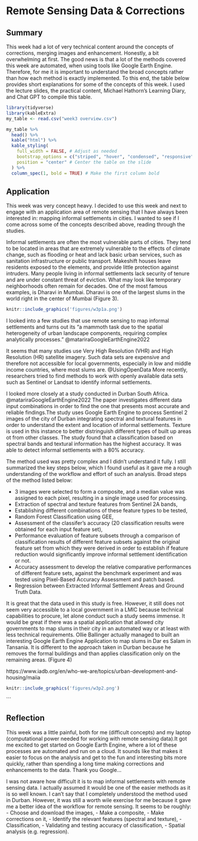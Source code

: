 # Remote Sensing Data & Corrections

## Summary

This week had a lot of very technical content around the concepts of corrections, merging images and enhancement. Honestly, a bit overwhelming at first. The good news is that a lot of the methods covered this week are automated, when using tools like Google Earth Engine. Therefore, for me it is important to understand the broad concepts rather than how each method is exactly implemented. To this end, the table below provides short explanations for some of the concepts of this week. I used the lecture slides, the practical content, Michael Hathorn's Learning Diary, and Chat GPT to compile this table.

```r
library(tidyverse) 
library(kableExtra)
my_table <- read.csv("week3 overview.csv")

my_table %>%
  head() %>%
  kable("html") %>%
  kable_styling(
    full_width = FALSE, # Adjust as needed
    bootstrap_options = c("striped", "hover", "condensed", "responsive"),
    position = "center" # Center the table on the slide
  ) %>%
  column_spec(1, bold = TRUE) # Make the first column bold

```

## Application

This week was very concept heavy. I decided to use this week and next to engage with an application area of remote sensing that I have always been interested in: mapping informal settlements in cities. I wanted to see if I come across some of the concepts described above, reading through the studies.

Informal settlements are often the most vulnerable parts of cities. They tend to be located in areas that are extremely vulnerable to the effects of climate change, such as flooding or heat and lack basic urban services, such as sanitation infrastructure or public transport. Makeshift houses leave residents exposed to the elements, and provide little protection against intruders. Many people living in informal settlements lack security of tenure and are under constant threat of eviction. What may look like temporary neighborhoods often remain for decades. One of the most famous examples, is Dharavi in Mumbai. Dharavi is one of the largest slums in the world right in the center of Mumbai (Figure 3).

```r
knitr::include_graphics('figures/w3p1a.png')
```

I looked into a few studies that use remote sensing to map informal settlements and turns out its "a mammoth task due to the spatial heterogeneity of urban landscape components, requiring complex analytically processes." @matariraGoogleEarthEngine2022

It seems that many studies use Very High Resolution (VHR) and High Resolution (HR) satellite imagery. Such data sets are expensive and therefore not accessible for local governments, especially in low and middle income countries, where most slums are. @UsingOpenData More recently, researchers tried to find methods to work with openly available data sets such as Sentinel or Landsat to identify informal settlements.

I looked more closely at a study conducted in Durban South Africa. @matariraGoogleEarthEngine2022 The paper investigates different data input combinations in order to find the one that presents most accurate and reliable findings.The study uses Google Earth Engine to process Sentinel 2 images of the city of Durban integrating spectral and textural features in order to understand the extent and location of informal settlements. Texture is used in this instance to better distringuish different types of built up areas ot from other classes. The study found that a classification based on spectral bands and textural information has the highest accuracy. It was able to detect informal settlements with a 80% accuracy.

The method used was pretty complex and I didn't understand it fully. I still summarized the key steps below, which I found useful as it gave me a rough understanding of the workflow and effort of such an analysis. Broad steps of the method listed below:

-   3 images were selected to form a composite, and a median value was assigned to each pixel, resulting in a single image used for processing.
-   Extraction of spectral and texture features from Sentinel 2A bands,
-   Establishing different combinations of these feature types to be tested,
-   Random Forest Classification using GEE,
-   Assessment of the classifer's accuracy (20 classification results were obtained for each input feature set),
-   Performance evaluation of feature subsets through a comparison of classification results of different feature subsets against the original feature set from which they were derived in order to establish if feature reduction would significantly improve informal settlement identification or not.
-   Accuracy assessment to develop the relative comparative performances of different feature sets, against the benchmark experiment and was tested using Pixel-Based Accuracy Assessment and patch based.
-   Regression between Extracted Informal Settlement Areas and Ground Truth Data.

It is great that the data used in this study is free. However, it still does not seem very accessible to a local government in a LMIC because technical capabilities to procure, let alone conduct such a study seems immense. It would be great if there was a spatial application that allowed city governments to map slums in their city in an automated way or at least with less technical requirements. Ollie Ballinger actually managed to built an interesting Google Earth Engine Application to map slums in Dar es Salam in Tansania. It is different to the approach taken in Durban because he removes the formal buildings and than applies classification only on the remaining areas. (Figure 4)

https://www.iadb.org/en/who-we-are/topics/urban-development-and-housing/maiia

```r
knitr::include_graphics('figures/w3p2.png')
```

\`\`\`

## Reflection

This week was a little painful, both for me (difficult concepts) and my laptop (computational power needed for working with remote sensing data).It got me excited to get started on Google Earth Engine, where a lot of these processes are automated and run on a cloud. It sounds like that makes it easier to focus on the analysis and get to the fun and interesting bits more quickly, rather than spending a long time making corrections and enhancements to the data. Thank you Google...

I was not aware how difficult it is to map informal settlements with remote sensing data. I actually assumed it would be one of the easier methods as it is so well known. I can't say that I completely understood the method used in Durban. However, it was still a worth wile exercise for me because it gave me a better idea of the workflow for remote sensing. It seems to be roughly: - Choose and download the images, - Make a composite, - Make corrections on it, - Identify the relevant features (spectral and texture), - Classification, - Validating and testing accuracy of classification, - Spatial analysis (e.g. regression).
